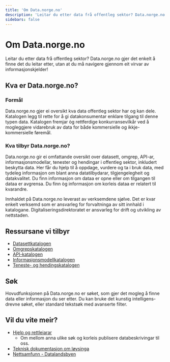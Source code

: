 ```yaml
---
title: 'Om Data.norge.no'
description: 'Leitar du etter data frå offentleg sektor? Data.norge.no gjer det enkelt å finne det du leitar etter, utan at du må navigere gjennom eit virvar av informasjonskjelder!'
sidebars: false
---
```


# Om Data.norge.no

<Ingress>
    Leitar du etter data frå offentleg sektor? Data.norge.no gjer det enkelt å finne det du leitar etter, utan at du må
    navigere gjennom eit virvar av informasjonskjelder!
</Ingress>

## Kva er Data.norge.no?

### Formål

Data.norge.no gjer ei oversikt kva data offentleg sektor har og kan dele. Katalogen legg til rette for å gi datakonsumentar enklare tilgang til denne typen data. Katalogen fremjar òg rettferdige konkurransevilkår ved å mogleggjere vidarebruk av data for både kommersielle og ikkje-kommersielle føremål.

### Kva tilbyr Data.norge.no?

Data.norge.no gir ei omfattande oversikt over datasett, omgrep, API-ar, informasjonsmodellar, tenester og hendingar i offentleg sektor, inkludert beskytta data. Her får du hjelp til å oppdage, vurdere og ta i bruk data, med tydeleg informasjon om blant anna datatilbydarar, tilgjengelegheit og datakvalitet. Du finn informasjon om dataa er opne eller om tilgangen til dataa er avgrensa. Du finn òg informasjon om korleis dataa er relatert til kvarandre.

Innhaldet på Data.norge.no leverast av verksemdene sjølve. Det er kvar enkelt verksemd som er ansvarleg for forvaltninga av sitt innhald i katalogane. Digitaliseringsdirektoratet er ansvarleg for drift og utvikling av nettstaden.

## Ressursane vi tilbyr

- [Datasettkatalogen](https://data.norge.no/datasets)
- [Omgrepskatalogen](https://data.norge.no/concepts)
- [API-katalogen](https://data.norge.no/data-services)
- [Informasjonsmodellkatalogen](https://data.norge.no/information-models)
- [Teneste- og hendingskatalogen](https://data.norge.no/public-services-and-events)

## Søk

Hovudfunksjonen på Data.norge.no er søket, som gjer det mogleg å finne data eller informasjon du ser etter. Du kan bruke det kunstig intelligens-drevne søket, eller standard tekstsøk med avanserte filter.

## Vil du vite meir?

- [Hjelp og rettleiarar](/docs/)
    - Om mellom anna ulike søk og korleis publisere databeskrivingar til oss.
- [Teknisk dokumentasjon om løysinga](https://informasjonsforvaltning.github.io/)
- [Nettsamfunn - Datalandsbyen](https://datalandsbyen.norge.no/)

